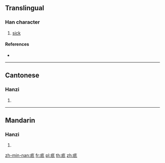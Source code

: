 {{character info/new}}
==Translingual==

===Han character===
{{Han char|rn=104|rad=疒|as=04|sn=9|four=00142|canj=KHVP}}

# [[sick]]

====References====
* {{Han ref|kx=0770.110|dkj=22062|dj=1180.140|hdz=42663.020|uh=75A7|ud=30119|bh=CFDC|bd=53212}}

----

==Cantonese==

===Hanzi===
{{yue-hanzi|jyut=|y=kei4}}

# {{defn|lang=yue|sort=疒04}}

----

==Mandarin==

===Hanzi===
{{cmn-hanzi|pin=[[zhī]] ([[zhi1]])|wg=chih<sup>1</sup>}}

# {{defn|lang=cmn|sort=疒04}}

[[zh-min-nan:疧]]
[[fr:疧]]
[[pl:疧]]
[[th:疧]]
[[zh:疧]]
